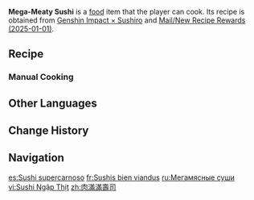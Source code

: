 {{Food Infobox
|id              = 108666
|description     = 
|desc_suspicious = Sushi made using barbecued meat. The meat slices lean every which way, dry as firewood. To eat this is to climb peaks fraught with peril &mdash; an expedition for which retreating halfway might prove wise...
|desc_basic      = Sushi made using barbecued meat. Layer upon layer of meat, thin and tender, is piled up in the same way that earth and stone pack together to form a mountain, with the delicate radish paste forming its snow-capped peak. This dish is not only a feast for the eyes, but for the mouth also.
|desc_delicious  = Sushi made using barbecued meat. The tender meat bursting with rich juices quickly fills every nook and cranny of your mouth. Conquering the entire plate feels like you are standing atop a lofty summit, surveying the world below with pure satisfaction as contentment wells up from deep within.
|type            = Recovery Dishes
|effectType      = Healing
|effect          = Restores (var1)% of Max HP and an additional (var2) HP to the selected character.
|eff_att1        = HP Restore
|eff_att2        = HP Restore Percent
|eff_att3        = HP Restore Fixed
|eff_suspicious1 = 30
|eff_suspicious2 = 600
|eff_basic1      = 32
|eff_basic2      = 1,250
|eff_delicious1  = 34
|eff_delicious2  = 1,900
|quality         = 3
|region          = 
|variant         = 
|recipe          = Mail
|recipe_event    = 1
|event           = Genshin Impact × Sushiro
|event2          = Mail/New Recipe Rewards (2025-01-01)
|source2         = 
|source3         = 
}}
'''Mega-Meaty Sushi''' is a [[food]] item that the player can cook. Its recipe is obtained from [[Genshin Impact × Sushiro]] and [[Mail/New Recipe Rewards (2025-01-01)]].

==Recipe==
{{Recipe
|type = Cooking
|Raw Meat = 4
|Rice = 3
|Radish = 2
|sort = Raw Meat;Rice;Radish
}}

===Manual Cooking===
{{Manual Cooking}}

==Other Languages==
{{Other Languages
|en       = Mega-Meaty Sushi
|zhs      = 肉满满寿司
|zhs_rm   = Ròu Mǎnmǎn Shòusī
|zht      = 肉滿滿壽司
|zht_rm   = Ròu Mǎnmǎn Shòusī
|zh_tl    = Meat-Filled Sushi
|ja       = お肉たっぷり寿司
|ja_rm    = Oniku Tappuri Sushi
|ja_tl    = Mega-Meaty Sushi
|ko       = 고기 듬뿍 초밥
|ko_rm    = Gogi Deumppuk Chobap
|ko_tl    = Meat-Filled Sushi
|es       = Sushi supercarnoso
|es_tl    = Supermeaty Sushi
|fr       = Sushis bien viandus
|fr_tl    = Very Meaty Sushi
|ru       = Мегамясные суши
|ru_tl    = Mega-Meaty Sushi
|th       = Mega-Meaty Sushi
|vi       = Sushi Ngập Thịt
|vi_tl    = 
|de       = Extra-fleischiges Sushi
|de_tl    = Extra-Meaty Sushi	
|id       = Mega-Meaty Sushi
|pt       = Sushi Supercarnudo
|pt_tl    = 
|tr       = Etine Dolgun Suşi
|tr_tl    = 
|it       = Sushi extracarne
|it_tl    = 
}}

==Change History==
{{Change History|4.5}}

==Navigation==
{{Food Navbox|Event-Exclusive Dishes}}

[[es:Sushi supercarnoso]]
[[fr:Sushis bien viandus]]
[[ru:Мегамясные суши]]
[[vi:Sushi Ngập Thịt]]
[[zh:肉滿滿壽司]]